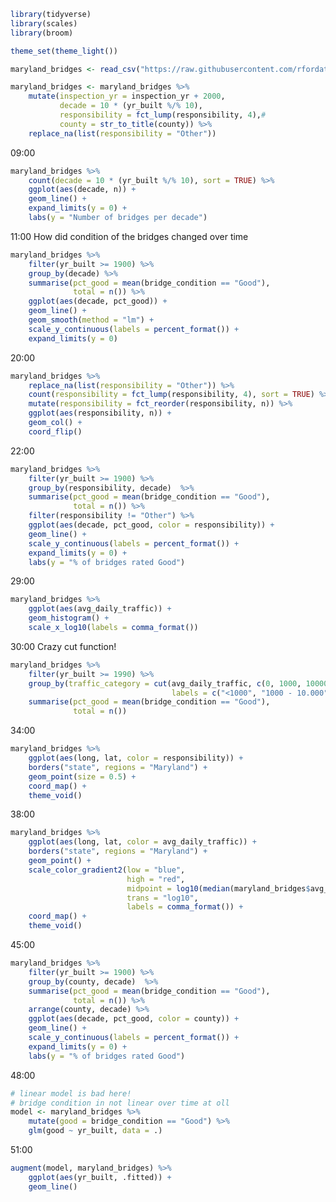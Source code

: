 ```r
library(tidyverse)
library(scales)
library(broom)

theme_set(theme_light())

maryland_bridges <- read_csv("https://raw.githubusercontent.com/rfordatascience/tidytuesday/refs/heads/main/data/2018/2018-11-27/baltimore_bridges.csv")

maryland_bridges <- maryland_bridges %>% 
    mutate(inspection_yr = inspection_yr + 2000,
           decade = 10 * (yr_built %/% 10),
           responsibility = fct_lump(responsibility, 4),#
           county = str_to_title(county)) %>% 
    replace_na(list(responsibility = "Other")) 
```

09:00

```r
maryland_bridges %>% 
    count(decade = 10 * (yr_built %/% 10), sort = TRUE) %>% 
    ggplot(aes(decade, n)) +
    geom_line() +
    expand_limits(y = 0) +
    labs(y = "Number of bridges per decade")
```

11:00 How did condition of the bridges changed over time

```r
maryland_bridges %>% 
    filter(yr_built >= 1900) %>% 
    group_by(decade) %>% 
    summarise(pct_good = mean(bridge_condition == "Good"),
              total = n()) %>% 
    ggplot(aes(decade, pct_good)) +
    geom_line() +
    geom_smooth(method = "lm") +
    scale_y_continuous(labels = percent_format()) +
    expand_limits(y = 0)
```

20:00

```r
maryland_bridges %>% 
    replace_na(list(responsibility = "Other")) %>% 
    count(responsibility = fct_lump(responsibility, 4), sort = TRUE) %>% 
    mutate(responsibility = fct_reorder(responsibility, n)) %>% 
    ggplot(aes(responsibility, n)) +
    geom_col() +
    coord_flip()
```

22:00

```r
maryland_bridges %>% 
    filter(yr_built >= 1900) %>% 
    group_by(responsibility, decade)  %>%
    summarise(pct_good = mean(bridge_condition == "Good"),
              total = n()) %>% 
    filter(responsibility != "Other") %>% 
    ggplot(aes(decade, pct_good, color = responsibility)) +
    geom_line() +
    scale_y_continuous(labels = percent_format()) +
    expand_limits(y = 0) +
    labs(y = "% of bridges rated Good")
```

29:00

```r
maryland_bridges %>% 
    ggplot(aes(avg_daily_traffic)) +
    geom_histogram() +
    scale_x_log10(labels = comma_format())
```

30:00 Crazy cut function!

```r
maryland_bridges %>% 
    filter(yr_built >= 1990) %>% 
    group_by(traffic_category = cut(avg_daily_traffic, c(0, 1000, 10000, Inf),
                                    labels = c("<1000", "1000 - 10.000", "10.000+"))) %>% 
    summarise(pct_good = mean(bridge_condition == "Good"),
              total = n())
```

34:00

```r
maryland_bridges %>% 
    ggplot(aes(long, lat, color = responsibility)) +
    borders("state", regions = "Maryland") +
    geom_point(size = 0.5) +
    coord_map() +
    theme_void()
```

38:00

```r
maryland_bridges %>% 
    ggplot(aes(long, lat, color = avg_daily_traffic)) +
    borders("state", regions = "Maryland") +
    geom_point() +
    scale_color_gradient2(low = "blue",
                          high = "red",
                          midpoint = log10(median(maryland_bridges$avg_daily_traffic)),
                          trans = "log10",
                          labels = comma_format()) +
    coord_map() +
    theme_void()
```

45:00

```r
maryland_bridges %>% 
    filter(yr_built >= 1900) %>% 
    group_by(county, decade)  %>%
    summarise(pct_good = mean(bridge_condition == "Good"),
              total = n()) %>% 
    arrange(county, decade) %>% 
    ggplot(aes(decade, pct_good, color = county)) +
    geom_line() +
    scale_y_continuous(labels = percent_format()) +
    expand_limits(y = 0) +
    labs(y = "% of bridges rated Good")
```

48:00

```r
# linear model is bad here!
# bridge condition in not linear over time at oll
model <- maryland_bridges %>% 
    mutate(good = bridge_condition == "Good") %>% 
    glm(good ~ yr_built, data = .)
```

51:00

```r
augment(model, maryland_bridges) %>% 
    ggplot(aes(yr_built, .fitted)) +
    geom_line()
```

